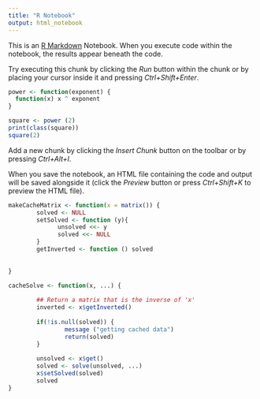 ```yaml
---
title: "R Notebook"
output: html_notebook
---
```


This is an [R Markdown](http://rmarkdown.rstudio.com) Notebook. When you execute code within the notebook, the results appear beneath the code. 

Try executing this chunk by clicking the *Run* button within the chunk or by placing your cursor inside it and pressing *Ctrl+Shift+Enter*. 

```r

power <- function(exponent) {
  function(x) x ^ exponent
}

square <- power (2)
print(class(square))
square(2)

```

Add a new chunk by clicking the *Insert Chunk* button on the toolbar or by pressing *Ctrl+Alt+I*.

When you save the notebook, an HTML file containing the code and output will be saved alongside it (click the *Preview* button or press *Ctrl+Shift+K* to preview the HTML file).
```r
makeCacheMatrix <- function(x = matrix()) {
        solved <- NULL
        setSolved <- function (y){
              unsolved <<- y
              solved <<- NULL
        }
        getInverted <- function () solved
         
        
}

cacheSolve <- function(x, ...) {
        
        ## Return a matrix that is the inverse of 'x'
        inverted <- x$getInverted()
        
        if(!is.null(solved)) {
                message ("getting cached data")
                return(solved)
        }
        
        unsolved <- x$get()
        solved <- solve(unsolved, ...)
        x$setSolved(solved)
        solved
}
```

